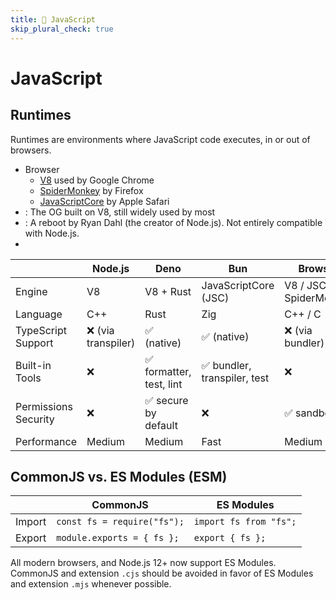 ```yaml
---
title: 🦊 JavaScript
skip_plural_check: true
---
```



# <Icon icon="logos:javascript" inline={true} /> JavaScript

## Runtimes

Runtimes are environments where JavaScript code executes, in or out of browsers.

- Browser
  - [V8](https://github.com/v8/v8) used by Google Chrome
  - [SpiderMonkey](https://spidermonkey.dev/) by Firefox
  - [JavaScriptCore](https://docs.webkit.org/Deep%20Dive/JSC/JavaScriptCore.html) by Apple Safari
- <GitHubBadge slug="nodejs/node" />: The OG built on V8, still widely used by
  most
- <GitHubBadge slug="denoland/deno" />: A reboot by Ryan Dahl (the creator of
  Node.js). Not entirely compatible with Node.js.
- <GitHubBadge slug="oven-sh/bun" />

|                      | Node.js             | Deno                     | Bun                          | Browser                 |
| -------------------- | ------------------- | ------------------------ | ---------------------------- | ----------------------- |
| Engine               | V8                  | V8 + Rust                | JavaScriptCore (JSC)         | V8 / JSC / SpiderMonkey |
| Language             | C++                 | Rust                     | Zig                          | C++ / C                 |
| TypeScript Support   | ❌ (via transpiler) | ✅ (native)              | ✅ (native)                  | ❌ (via bundler)        |
| Built-in Tools       | ❌                  | ✅ formatter, test, lint | ✅ bundler, transpiler, test | ❌                      |
| Permissions Security | ❌                  | ✅ secure by default     | ❌                           | ✅ sandboxed            |
| Performance          | Medium              | Medium                   | Fast                         | Medium                  |

## CommonJS vs. ES Modules (ESM)

|        | CommonJS                    | ES Modules             |
| ------ | --------------------------- | ---------------------- |
| Import | `const fs = require("fs");` | `import fs from "fs";` |
| Export | `module.exports = { fs };`  | `export { fs };`       |

All modern browsers, and Node.js 12+ now support ES Modules. CommonJS and extension `.cjs` should be avoided in favor of ES Modules and extension `.mjs` whenever possible.

